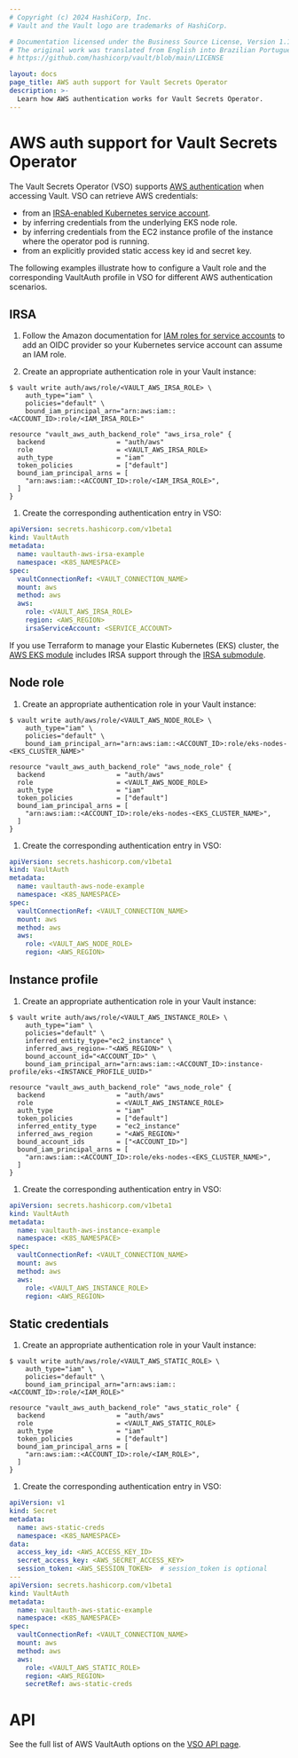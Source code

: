 ```yaml
---
# Copyright (c) 2024 HashiCorp, Inc.
# Vault and the Vault logo are trademarks of HashiCorp.

# Documentation licensed under the Business Source License, Version 1.1.
# The original work was translated from English into Brazilian Portuguese.
# https://github.com/hashicorp/vault/blob/main/LICENSE

layout: docs
page_title: AWS auth support for Vault Secrets Operator
description: >-
  Learn how AWS authentication works for Vault Secrets Operator.
---
```


# AWS auth support for Vault Secrets Operator

The Vault Secrets Operator (VSO) supports
 [AWS authentication](/vault/docs/auth/aws) when accessing Vault. VSO
 can retrieve AWS credentials:

- from an [IRSA-enabled Kubernetes service account][aws-irsa].
- by inferring credentials from the underlying EKS node role.
- by inferring credentials from the EC2 instance profile of the instance
   where the operator pod is running.
- from an explicitly provided static access key id and secret key.

The following examples illustrate how to configure a Vault role and the corresponding VaultAuth profile in VSO for different AWS authentication scenarios.

## IRSA

1. Follow the Amazon documentation for [IAM roles for service accounts][aws-irsa]
   to add an OIDC provider so your Kubernetes service account can assume an IAM
   role.

1. Create an appropriate authentication role in your Vault instance:

  <CodeTabs>
  <CodeBlockConfig>

  ```shell-session
  $ vault write auth/aws/role/<VAULT_AWS_IRSA_ROLE> \
      auth_type="iam" \
      policies="default" \
      bound_iam_principal_arn="arn:aws:iam::<ACCOUNT_ID>:role/<IAM_IRSA_ROLE>"
  ```

  </CodeBlockConfig>
  <CodeBlockConfig>

  ```hcl
  resource "vault_aws_auth_backend_role" "aws_irsa_role" {
    backend                  = "auth/aws"
    role                     = <VAULT_AWS_IRSA_ROLE>
    auth_type                = "iam"
    token_policies           = ["default"]
    bound_iam_principal_arns = [
      "arn:aws:iam::<ACCOUNT_ID>:role/<IAM_IRSA_ROLE>",
    ]
  }
  ```

  </CodeBlockConfig>
  </CodeTabs>

1. Create the corresponding authentication entry in VSO:

  ```yaml
  apiVersion: secrets.hashicorp.com/v1beta1
  kind: VaultAuth
  metadata:
    name: vaultauth-aws-irsa-example
    namespace: <K8S_NAMESPACE>
  spec:
    vaultConnectionRef: <VAULT_CONNECTION_NAME>
    mount: aws
    method: aws
    aws:
      role: <VAULT_AWS_IRSA_ROLE>
      region: <AWS_REGION>
      irsaServiceAccount: <SERVICE_ACCOUNT>
  ```

<Tip title="Terraform has IRSA support">

  If you use Terraform to manage your Elastic Kubernetes (EKS) cluster, the
  [AWS EKS module](https://registry.terraform.io/modules/terraform-aws-modules/eks/aws/latest)
  includes IRSA support through the
  [IRSA submodule](https://registry.terraform.io/modules/terraform-aws-modules/iam/aws/latest/submodules/iam-role-for-service-accounts-eks).

</Tip>

## Node role

1. Create an appropriate authentication role in your Vault instance:

  <CodeTabs>
  <CodeBlockConfig>

  ```shell-session
  $ vault write auth/aws/role/<VAULT_AWS_NODE_ROLE> \
      auth_type="iam" \
      policies="default" \
      bound_iam_principal_arn="arn:aws:iam::<ACCOUNT_ID>:role/eks-nodes-<EKS_CLUSTER_NAME>"
  ```

  </CodeBlockConfig>
  <CodeBlockConfig>

  ```hcl
  resource "vault_aws_auth_backend_role" "aws_node_role" {
    backend                  = "auth/aws"
    role                     = <VAULT_AWS_NODE_ROLE>
    auth_type                = "iam"
    token_policies           = ["default"]
    bound_iam_principal_arns = [
      "arn:aws:iam::<ACCOUNT_ID>:role/eks-nodes-<EKS_CLUSTER_NAME>",
    ]
  }
  ```

  </CodeBlockConfig>
  </CodeTabs>

1. Create the corresponding authentication entry in VSO:

  ```yaml
  apiVersion: secrets.hashicorp.com/v1beta1
  kind: VaultAuth
  metadata:
    name: vaultauth-aws-node-example
    namespace: <K8S_NAMESPACE>
  spec:
    vaultConnectionRef: <VAULT_CONNECTION_NAME>
    mount: aws
    method: aws
    aws:
      role: <VAULT_AWS_NODE_ROLE>
      region: <AWS_REGION>
  ```

## Instance profile

1. Create an appropriate authentication role in your Vault instance:

  <CodeTabs>
  <CodeBlockConfig>

  ```shell-session
  $ vault write auth/aws/role/<VAULT_AWS_INSTANCE_ROLE> \
      auth_type="iam" \
      policies="default" \
      inferred_entity_type="ec2_instance" \
      inferred_aws_region=-"<AWS_REGION>" \
      bound_account_id="<ACCOUNT_ID>" \
      bound_iam_principal_arn="arn:aws:iam::<ACCOUNT_ID>:instance-profile/eks-<INSTANCE_PROFILE_UUID>"
  ```

  </CodeBlockConfig>
  <CodeBlockConfig>

  ```hcl
  resource "vault_aws_auth_backend_role" "aws_node_role" {
    backend                  = "auth/aws"
    role                     = <VAULT_AWS_INSTANCE_ROLE>
    auth_type                = "iam"
    token_policies           = ["default"]
    inferred_entity_type     = "ec2_instance"
    inferred_aws_region      = "<AWS_REGION>"
    bound_account_ids        = ["<ACCOUNT_ID>"]
    bound_iam_principal_arns = [
      "arn:aws:iam::<ACCOUNT_ID>:role/eks-nodes-<EKS_CLUSTER_NAME>",
    ]
  }
  ```

  </CodeBlockConfig>
  </CodeTabs>

1. Create the corresponding authentication entry in VSO:

  ```yaml
  apiVersion: secrets.hashicorp.com/v1beta1
  kind: VaultAuth
  metadata:
    name: vaultauth-aws-instance-example
    namespace: <K8S_NAMESPACE>
  spec:
    vaultConnectionRef: <VAULT_CONNECTION_NAME>
    mount: aws
    method: aws
    aws:
      role: <VAULT_AWS_INSTANCE_ROLE>
      region: <AWS_REGION>
  ```

## Static credentials

1. Create an appropriate authentication role in your Vault instance:

  <CodeTabs>
  <CodeBlockConfig>

  ```shell-session
  $ vault write auth/aws/role/<VAULT_AWS_STATIC_ROLE> \
      auth_type="iam" \
      policies="default" \
      bound_iam_principal_arn="arn:aws:iam::<ACCOUNT_ID>:role/<IAM_ROLE>"
  ```

  </CodeBlockConfig>
  <CodeBlockConfig>

  ```hcl
  resource "vault_aws_auth_backend_role" "aws_static_role" {
    backend                  = "auth/aws"
    role                     = <VAULT_AWS_STATIC_ROLE>
    auth_type                = "iam"
    token_policies           = ["default"]
    bound_iam_principal_arns = [
      "arn:aws:iam::<ACCOUNT_ID>:role/<IAM_ROLE>",
    ]
  }
  ```

  </CodeBlockConfig>
  </CodeTabs>

1. Create the corresponding authentication entry in VSO:

  ```yaml
  apiVersion: v1
  kind: Secret
  metadata:
    name: aws-static-creds
    namespace: <K8S_NAMESPACE>
  data:
    access_key_id: <AWS_ACCESS_KEY_ID>
    secret_access_key: <AWS_SECRET_ACCESS_KEY>
    session_token: <AWS_SESSION_TOKEN>  # session_token is optional
  ---
  apiVersion: secrets.hashicorp.com/v1beta1
  kind: VaultAuth
  metadata:
    name: vaultauth-aws-static-example
    namespace: <K8S_NAMESPACE>
  spec:
    vaultConnectionRef: <VAULT_CONNECTION_NAME>
    mount: aws
    method: aws
    aws:
      role: <VAULT_AWS_STATIC_ROLE>
      region: <AWS_REGION>
      secretRef: aws-static-creds
  ```

# API

See the full list of AWS VaultAuth options on the [VSO API page](/vault/docs/platform/k8s/vso/api-reference#vaultauthconfigaws).

[aws-irsa]: https://docs.aws.amazon.com/eks/latest/userguide/iam-roles-for-service-accounts.html
